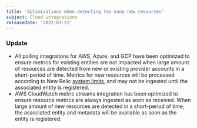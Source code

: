 ```yaml
---
title: 'Optimizations when detecting too many new resources'
subject: Cloud integrations
releaseDate: '2022-03-21'
---
```


### Update

* All polling integrations for AWS, Azure, and GCP have been optimized to ensure metrics for existing entities are not impacted when large amount of resources are detected from new or existing provider accounts in a short-period of time. Metrics for new resources will be processed according to New Relic [system limits](/docs/data-apis/manage-data/view-system-limits), and may not be ingested until the associated entity is registered.
* AWS CloudWatch metric streams integration has been optimized to ensure resource metrics are always ingested as soon as received. When large amount of new resources are detected in a short-period of time, the associated entity and metadata will be available as soon as the entity is registered.
